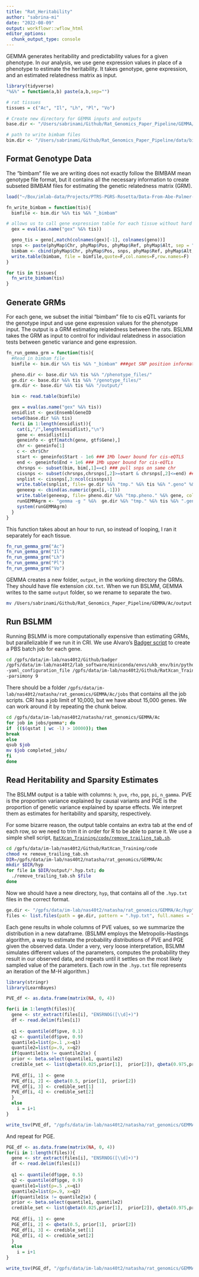 ```yaml
---
title: "Rat_Heritability"
author: "sabrina-mi"
date: "2022-08-09"
output: workflowr::wflow_html
editor_options:
  chunk_output_type: console
---
```


GEMMA generates heritability and predictability values for a given phenotype. In our analysis, we use gene expression values in place of a phenotype to estimate the heritability. It takes genotype, gene expression, and an estimated relatedness matrix as input.

```r
library(tidyverse)
"%&%" = function(a,b) paste(a,b,sep="")

# rat tissues
tissues = c("Ac", "Il", "Lh", "Pl", "Vo")

# Create new directory for GEMMA inputs and outputs
base.dir <- "/Users/sabrinami/Github/Rat_Genomics_Paper_Pipeline/GEMMA/"

# path to write bimbam files
bim.dir <- "/Users/sabrinami/Github/Rat_Genomics_Paper_Pipeline/data/bimbam/"

```


## Format Genotype Data

The "bimbam" file we are writing does not exactly follow the BIMBAM mean genotype file format, but it contains all the necessary information to create subseted BIMBAM files for estimating the genetic relatedness matrix (GRM).
```r
load("~/Box/imlab-data/Projects/PTRS-PGRS-Rosetta/Data-From-Abe-Palmer-Lab/Rdata/genoGex.RData")

fn_write_bimbam = function(tis){
  bimfile <- bim.dir %&% tis %&% "_bimbam"

# allows us to call gene expression table for each tissue without hard coding
  gex = eval(as.name("gex" %&% tis))

  geno_tis = geno[,match(colnames(gex)[-1], colnames(geno))]
  snps <- paste(phyMap$Chr, phyMap$Pos, phyMap$Ref, phyMap$Alt, sep = "_")
  bimbam <- cbind(phyMap$Chr, phyMap$Pos, snps, phyMap$Ref, phyMap$Alt, geno_tis)
  write.table(bimbam, file = bimfile,quote=F,col.names=F,row.names=F)
}

```

```r
for tis in tissues{
  fn_write_bimbam(tis)
}

```

## Generate GRMs

For each gene, we subset the initial "bimbam" file to cis eQTL variants for the genotype input and use gene expression values for the phenotype input. The output is a GRM estimating relatedness between the rats. BSLMM takes the GRM as input to control for individaul relatedness in association tests between genetic variance and gene expression.

```r
fn_run_gemma_grm = function(tis){
  #Read in bimbam file
  bimfile <- bim.dir %&% tis %&% "_bimbam" ###get SNP position information###

  pheno.dir <- base.dir %&% tis %&% "/phenotype_files/"
  ge.dir <- base.dir %&% tis %&% "/genotype_files/"
  grm.dir <- base.dir %&% tis %&% "/output/"

  bim <- read.table(bimfile)

  gex = eval(as.name("gex" %&% tis))
  ensidlist <- gex$EnsemblGeneID
  setwd(base.dir %&% tis)
  for(i in 1:length(ensidlist)){
    cat(i,"/",length(ensidlist),"\n")
    gene <- ensidlist[i]
    geneinfo <- gtf[match(gene, gtf$Gene),]
    chr <- geneinfo[1]
    c <- chr$Chr
    start <- geneinfo$Start - 1e6 ### 1Mb lower bound for cis-eQTLS
    end <- geneinfo$End + 1e6 ### 1Mb upper bound for cis-eQTLs
    chrsnps <- subset(bim, bim[,1]==c) ### pull snps on same chr
    cissnps <- subset(chrsnps,chrsnps[,2]>=start & chrsnps[,2]<=end) ### pull cis-SNP info
    snplist <- cissnps[,3:ncol(cissnps)]
    write.table(snplist, file= ge.dir %&% "tmp." %&% tis %&% ".geno" %&% gene, quote=F,col.names=F,row.names=F)
    geneexp <- cbind(as.numeric(gex[i,-1]))
    write.table(geneexp, file= pheno.dir %&% "tmp.pheno." %&% gene, col.names=F, row.names = F, quote=F) #output pheno for gemma
    runGEMMAgrm <- "gemma -g " %&%  ge.dir %&% "tmp." %&% tis %&% ".geno" %&% gene %&% " -p " %&% pheno.dir %&% "tmp.pheno." %&%  gene  %&%  " -gk -o /grm_" %&% tis %&% "_" %&% gene
    system(runGEMMAgrm)
  }
}

```

This function takes about an hour to run, so instead of looping, I ran it separately for each tissue.

```r
fn_run_gemma_grm("Ac")
fn_run_gemma_grm("Il")
fn_run_gemma_grm("Lh")
fn_run_gemma_grm("Pl")
fn_run_gemma_grm("Vo")
```

GEMMA creates a new folder, `output`, in the working directory the GRMs. They should have file extension `cXX.txt`. When we run BSLMM, GEMMA writes to the same `output` folder, so we rename to separate the two.

```bash
mv /Users/sabrinami/Github/Rat_Genomics_Paper_Pipeline/GEMMA/Ac/output /Users/sabrinami/Github/Rat_Genomics_Paper_Pipeline/GEMMA/Ac/GRMs
```

## Run BSLMM

Running BSLMM is more computationally expensive than estimating GRMs, but parallelizable if we run it in CRI. 
We use Alvaro's [Badger script](https://github.com/hakyimlab/badger) to create a PBS batch job for each gene.

```bash
cd /gpfs/data/im-lab/nas40t2/Github/badger
/gpfs/data/im-lab/nas40t2/lab_software/miniconda/envs/ukb_env/bin/python src/badger.py \
-yaml_configuration_file /gpfs/data/im-lab/nas40t2/Github/RatXcan_Training/code/GEMMA_submission.yaml \
-parsimony 9

```

There should be a folder `/gpfs/data/im-lab/nas40t2/natasha/rat_genomics/GEMMA/Ac/jobs` that contains all the job scripts. CRI has a job limit of 10,000, but we have about 15,000 genes. We can work around it by repeating the chunk below.

```bash
cd /gpfs/data/im-lab/nas40t2/natasha/rat_genomics/GEMMA/Ac
for job in jobs/gemma*; do
if  (($(qstat | wc -l) > 10000)); then
break
else
qsub $job
mv $job completed_jobs/
fi
done
```

## Read Heritability and Sparsity Estimates

The BSLMM output is a table with columns: `h`, `pve`, `rho`, `pge`, `pi`, `n_gamma`. PVE is the proportion variance explained by causal variants and PGE is the proportion of genetic variance explained by sparse effects. We interpret them as estimates for heritability and sparsity, respectively.

For some bizarre reason, the output table contains an extra tab at the end of each row, so we need to trim it in order for R to be able to parse it. We use a simple shell script, [`RatXcan_Training/code/remove_trailing_tab.sh`](https://github.com/sabrina-mi/RatXcan_Training/blob/main/code/remove_trailing_tab.sh).

```bash
cd /gpfs/data/im-lab/nas40t2/Github/RatXcan_Training/code
chmod +x remove_trailing_tab.sh
DIR=/gpfs/data/im-lab/nas40t2/natasha/rat_genomics/GEMMA/Ac
mkdir $DIR/hyp
for file in $DIR/output/*.hyp.txt; do
  ./remove_trailing_tab.sh $file
done

```

Now we should have a new directory, `hyp`, that contains all of the `.hyp.txt` files in the correct format.

```r
ge.dir <- "/gpfs/data/im-lab/nas40t2/natasha/rat_genomics/GEMMA/Ac/hyp"
files <- list.files(path = ge.dir, pattern = ".hyp.txt", full.names = TRUE)
```

Each gene results in whole columns of PVE values, so we summarize the distribution in a new dataframe. (BSLMM employs the Metropolis-Hastings algorithm, a way to estimate the probability distributions of PVE and PGE given the observed data. Under a very, very loose interpretation, BSLMM simulates different values of the parameters, computes the probability they result in our observed data, and repeats until it settles on the most likely sampled value of the parameters. Each row in the `.hyp.txt` file represents an iteration of the M-H algorithm.)


```r
library(stringr)
library(LearnBayes)

PVE_df <- as.data.frame(matrix(NA, 0, 4)) 

for(i in 1:length(files)){
  gene <- str_extract(files[i], "ENSRNOG([\\d]+)")
  df <- read.delim(files[i])
  
  q1 <- quantile(df$pve, 0.1)
  q2 <- quantile(df$pve, 0.9)
  quantile1=list(p=.1 ,x=q1)
  quantile2=list(p=.9, x=q2)
  if(quantile1$x != quantile2$x) {
  prior <- beta.select(quantile1, quantile2)
  credible_set <- list(qbeta(0.025,prior[1],  prior[2]), qbeta(0.975,prior[1],  prior[2]))
  
  PVE_df[i, 1] <- gene
  PVE_df[i, 2] <- qbeta(0.5, prior[1],  prior[2])
  PVE_df[i, 3] <- credible_set[1]
  PVE_df[i, 4] <- credible_set[2]
  }
  else 
    i = i+1
}

write_tsv(PVE_df, "/gpfs/data/im-lab/nas40t2/natasha/rat_genomics/GEMMA/Ac/PVE_estimates.txt", col_names = FALSE )


```

And repeat for PGE.

```r

PGE_df <- as.data.frame(matrix(NA, 0, 4))
for(i in 1:length(files)){
  gene <- str_extract(files[i], "ENSRNOG([\\d]+)")
  df <- read.delim(files[i])
  
  q1 <- quantile(df$pge, 0.5)
  q2 <- quantile(df$pge, 0.9)
  quantile1=list(p=.5 ,x=q1)
  quantile2=list(p=.9, x=q2)
  if(quantile1$x != quantile2$x) {
  prior <- beta.select(quantile1, quantile2)
  credible_set <- list(qbeta(0.025,prior[1],  prior[2]), qbeta(0.975,prior[1],  prior[2]))
  
  PGE_df[i, 1] <- gene
  PGE_df[i, 2] <- qbeta(0.5, prior[1],  prior[2])
  PGE_df[i, 3] <- credible_set[1]
  PGE_df[i, 4] <- credible_set[2]
  }
  else 
    i = i+1
}

write_tsv(PGE_df, "/gpfs/data/im-lab/nas40t2/natasha/rat_genomics/GEMMA/Ac/PGE_estimates.txt", col_names = FALSE )
```


